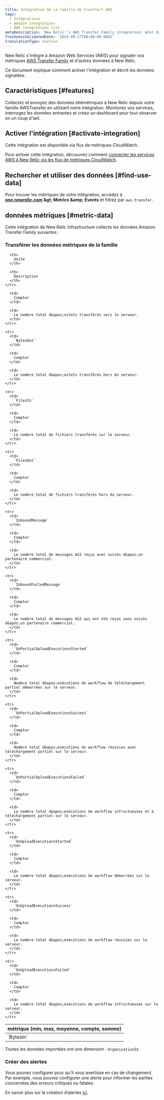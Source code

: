```yaml
---
title: Intégration de la famille de transfert AWS
tags:
  - Integrations
  - Amazon integrations
  - AWS integrations list
metaDescription: 'New Relic''s AWS Transfer Family integration: what data it reports and how to enable it.'
freshnessValidatedDate: '2024-09-27T00:00:00.000Z'
translationType: machine
---
```


New Relic s&apos;intègre à Amazon Web Services (AWS) pour signaler vos métriques [AWS Transfer Family](https://aws.amazon.com/aws-transfer-family/) et d&apos;autres données à New Relic.

Ce document explique comment activer l&apos;intégration et décrit les données signalées.

## Caractéristiques [#features]

Collectez et envoyez des données télémétriques à New Relic depuis votre famille AWSTransfer en utilisant notre intégration. Monitorez vos services, interrogez les données entrantes et créez un dashboard pour tout observer en un coup d&apos;œil.

## Activer l&apos;intégration [#activate-integration]

Cette intégration est disponible via flux de métriques CloudWatch.

Pour activer cette intégration, découvrez comment [connecter les services AWS à New Relic via les flux de métriques CloudWatch](/docs/infrastructure/amazon-integrations/connect/aws-metric-stream-setup/).

## Rechercher et utiliser des données [#find-use-data]

Pour trouver les métriques de votre intégration, accédez à <DNT>**[one.newrelic.com](https://one.newrelic.com/all-capabilities) &amp;gt; Metrics &amp;amp; Events**</DNT> et filtrez par `aws.transfer`.

## données métriques [#metric-data]

Cette intégration de New Relic Infrastructure collecte les données Amazon Transfer Family suivantes :

### Transférer les données métriques de la famille

<table>
  <thead>
    <tr>
      <th style={{ width: "200px" }}>
        métrique (min, max, moyenne, compte, somme)
      </th>

      <th>
        Unité
      </th>

      <th>
        Description
      </th>
    </tr>
  </thead>

  <tbody>
    <tr>
      <td>
        `BytesIn`
      </td>

      <td>
        Compter
      </td>

      <td>
        Le nombre total d&apos;octets transférés vers le serveur.
      </td>
    </tr>

    <tr>
      <td>
        `BytesOut`
      </td>

      <td>
        Compter
      </td>

      <td>
        Le nombre total d&apos;octets transférés hors du serveur.
      </td>
    </tr>

    <tr>
      <td>
        `FilesIn`
      </td>

      <td>
        Compter
      </td>

      <td>
        Le nombre total de fichiers transférés sur le serveur.
      </td>
    </tr>

    <tr>
      <td>
        `FilesOut`
      </td>

      <td>
        Compter
      </td>

      <td>
        Le nombre total de fichiers transférés hors du serveur.
      </td>
    </tr>

    <tr>
      <td>
        `InboundMessage`
      </td>

      <td>
        Compter
      </td>

      <td>
        Le nombre total de messages AS2 reçus avec succès d&apos;un partenaire commercial.
      </td>
    </tr>

    <tr>
      <td>
        `InboundFailedMessage`
      </td>

      <td>
        Compter
      </td>

      <td>
        Le nombre total de messages AS2 qui ont été reçus sans succès d&apos;un partenaire commercial.
      </td>
    </tr>

    <tr>
      <td>
        `OnPartialUploadExecutionsStarted`
      </td>

      <td>
        Compter
      </td>

      <td>
        Nombre total d&apos;exécutions de workflow de téléchargement partiel démarrées sur le serveur.
      </td>
    </tr>

    <tr>
      <td>
        `OnPartialUploadExecutionsSuccess`
      </td>

      <td>
        Compter
      </td>

      <td>
        Nombre total d&apos;exécutions de workflow réussies avec téléchargement partiel sur le serveur.
      </td>
    </tr>

    <tr>
      <td>
        `OnPartialUploadExecutionsFailed`
      </td>

      <td>
        Compter
      </td>

      <td>
        Le nombre total d&apos;exécutions de workflow infructueuses et à téléchargement partiel sur le serveur.
      </td>
    </tr>

    <tr>
      <td>
        `OnUploadExecutionsStarted`
      </td>

      <td>
        Compter
      </td>

      <td>
        Le nombre total d&apos;exécutions de workflow démarrées sur le serveur.
      </td>
    </tr>

    <tr>
      <td>
        `OnUploadExecutionsSuccess`
      </td>

      <td>
        Compter
      </td>

      <td>
        Le nombre total d&apos;exécutions de workflow réussies sur le serveur.
      </td>
    </tr>

    <tr>
      <td>
        `OnUploadExecutionsFailed`
      </td>

      <td>
        Compter
      </td>

      <td>
        Le nombre total d&apos;exécutions de workflow infructueuses sur le serveur.
      </td>
    </tr>
  </tbody>
</table>

Toutes les données importées ont une dimension : `OrganizationId`

### Créer des alertes

Vous pouvez configurer <InlinePopover type="alerts" />pour qu&apos;il vous avertisse en cas de changement. Par exemple, vous pouvez configurer une alerte pour informer les parties concernées des erreurs critiques ou fatales.

En savoir plus sur la création d’alertes [ici](/docs/tutorial-create-alerts/create-an-alert/).